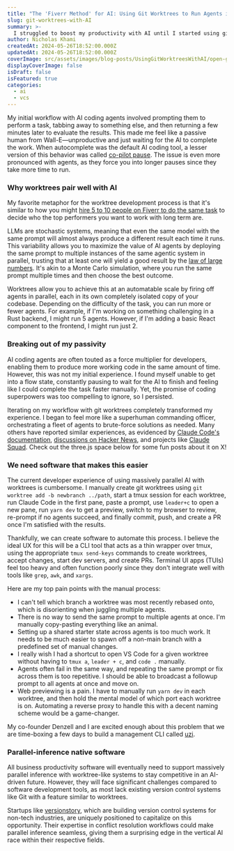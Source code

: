 ```yaml
---
title: "The 'Fiverr Method' for AI: Using Git Worktrees to Run Agents in Parallel"
slug: git-worktrees-with-AI
summary: >-
  I struggled to boost my productivity with AI until I started using git worktrees to run multiple agents in parallel with the same prompt, which completely transformed my experience.
author: Nicholas Khami
createdAt: 2024-05-26T18:52:00.000Z
updatedAt: 2024-05-26T18:52:00.000Z
coverImage: src/assets/images/blog-posts/UsingGitWorktreesWithAI/open-graph.png
displayCoverImage: false
isDraft: false
isFeatured: true
categories:
  - ai
  - vcs
---
```



My initial workflow with AI coding agents involved prompting them to perform a task, tabbing away to something else, and then returning a few minutes later to evaluate the results. This made me feel like a passive human from Wall-E—unproductive and just waiting for the AI to complete the work. When autocomplete was the default AI coding tool, a lesser version of this behavior was called [co-pilot pause](https://youtu.be/Wap2tkgaT1Q?si=XKtFnZ5hZUFhjPsG&t=62). The issue is even more pronounced with agents, as they force you into longer pauses since they take more time to run.

### Why worktrees pair well with AI

My favorite metaphor for the worktree development process is that it's similar to how you might [hire 5 to 10 people on Fiverr to do the same task](https://x.com/garrytan/status/1918027171039461435) to decide who the top performers you want to work with long term are.

LLMs are stochastic systems, meaning that even the same model with the same prompt will almost always produce a different result each time it runs. This variability allows you to maximize the value of AI agents by deploying the same prompt to multiple instances of the same agentic system in parallel, trusting that at least one will yield a good result by the [law of large numbers](https://en.wikipedia.org/wiki/Law_of_large_numbers). It's akin to a Monte Carlo simulation, where you run the same prompt multiple times and then choose the best outcome.

Worktrees allow you to achieve this at an automatable scale by firing off agents in parallel, each in its own completely isolated copy of your codebase. Depending on the difficulty of the task, you can run more or fewer agents. For example, if I'm working on something challenging in a Rust backend, I might run 5 agents. However, if I'm adding a basic React component to the frontend, I might run just 2.

### Breaking out of my passivity

AI coding agents are often touted as a force multiplier for developers, enabling them to produce more working code in the same amount of time. However, this was not my initial experience. I found myself unable to get into a flow state, constantly pausing to wait for the AI to finish and feeling like I could complete the task faster manually. Yet, the promise of coding superpowers was too compelling to ignore, so I persisted.

Iterating on my workflow with git worktrees completely transformed my experience. I began to feel more like a superhuman commanding officer, orchestrating a fleet of agents to brute-force solutions as needed. Many others have reported similar experiences, as evidenced by [Claude Code's documentation](https://docs.anthropic.com/en/docs/claude-code/tutorials#run-parallel-claude-code-sessions-with-git-worktrees), [discussions on Hacker News](https://news.ycombinator.com/item?id=44043717), and projects like [Claude Squad](https://github.com/smtg-ai/claude-squad). Check out the three.js space below for some fun posts about it on X!

<Pile />

### We need software that makes this easier

The current developer experience of using massively parallel AI with worktrees is cumbersome. I manually create git worktrees using `git worktree add -b newbranch ../path`, start a tmux session for each worktree, run Claude Code in the first pane, paste a prompt, use `leader+c` to open a new pane, run `yarn dev` to get a preview, switch to my browser to review, re-prompt if no agents succeed, and finally commit, push, and create a PR once I'm satisfied with the results.

Thankfully, we can create software to automate this process. I believe the ideal UX for this will be a CLI tool that acts as a thin wrapper over tmux, using the appropriate `tmux send-keys` commands to create worktrees, accept changes, start dev servers, and create PRs. Terminal UI apps (TUIs) feel too heavy and often function poorly since they don't integrate well with tools like `grep`, `awk`, and `xargs`.

Here are my top pain points with the manual process:

- I can't tell which branch a worktree was most recently rebased onto, which is disorienting when juggling multiple agents.
- There is no way to send the same prompt to multiple agents at once. I'm manually copy-pasting everything like an animal.
- Setting up a shared starter state across agents is too much work. It needs to be much easier to spawn off a non-main branch with a predefined set of manual changes.
- I really wish I had a shortcut to open VS Code for a given worktree without having to `tmux a`, `leader + c`, and `code .` manually.
- Agents often fail in the same way, and repeating the same prompt or fix across them is too repetitive. I should be able to broadcast a followup prompt to all agents at once and move on.
- Web previewing is a pain. I have to manually run `yarn dev` in each worktree, and then hold the mental model of which port each worktree is on. Automating a reverse proxy to handle this with a decent naming scheme would be a game-changer.

My co-founder Denzell and I are excited enough about this problem that we are time-boxing a few days to build a management CLI called [uzi](https://github.com/devflowinc/uzi).

### Parallel-inference native software

All business productivity software will eventually need to support massively parallel inference with worktree-like systems to stay competitive in an AI-driven future. However, they will face significant challenges compared to software development tools, as most lack existing version control systems like Git with a feature similar to worktrees.

Startups like [versionstory](https://www.versionstory.com/), which are building version control systems for non-tech industries, are uniquely positioned to capitalize on this opportunity. Their expertise in conflict resolution workflows could make parallel inference seamless, giving them a surprising edge in the vertical AI race within their respective fields.
